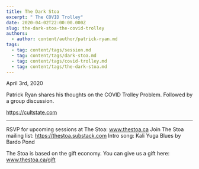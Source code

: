 ```yaml
---
title: The Dark Stoa
excerpt: " The COVID Trolley"
date: 2020-04-02T22:00:00.000Z
slug: the-dark-stoa-the-covid-trolley
authors:
  - author: content/author/patrick-ryan.md
tags:
  - tag: content/tags/session.md
  - tag: content/tags/dark-stoa.md
  - tag: content/tags/covid-trolley.md
  - tag: content/tags/the-dark-stoa.md
---
```


April 3rd, 2020

Patrick Ryan shares his thoughts on the COVID Trolley Problem. Followed by a group discussion.

https://cultstate.com

***

RSVP for upcoming sessions at The Stoa: www.thestoa.ca
Join The Stoa mailing list: https://thestoa.substack.com
Intro song: Kali Yuga Blues by Bardo Pond

The Stoa is based on the gift economy. You can give us a gift here: www.thestoa.ca/gift
